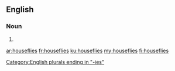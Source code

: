 ==English==

===Noun===
{{head|en|noun plural form}}

# {{plural of|housefly|lang=en}}

[[Category:English plurals ending in "-ies"]]

[[ar:houseflies]]
[[fr:houseflies]]
[[ku:houseflies]]
[[my:houseflies]]
[[fi:houseflies]]